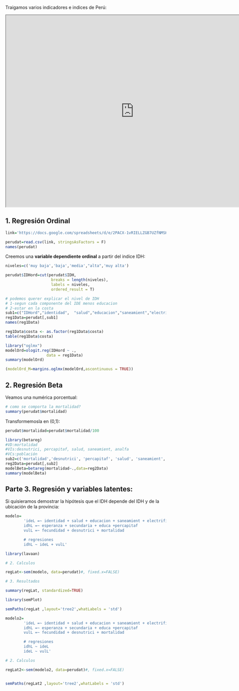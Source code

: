 Traigamos varios indicadores e indices de Perú:

<iframe width="800" height="600" src="https://docs.google.com/spreadsheets/d/e/2PACX-1vRIELLZGB7UZfNMSHmPExFW6BsCwjWvCcNJV4uvjRd9Tnwq0DqveCBOhJhKwWaRxtPedAxrI6rHY9Ps/pubhtml?widget=true&amp;headers=false"></iframe>

## 1. Regresión Ordinal

```r
link='https://docs.google.com/spreadsheets/d/e/2PACX-1vRIELLZGB7UZfNMSHmPExFW6BsCwjWvCcNJV4uvjRd9Tnwq0DqveCBOhJhKwWaRxtPedAxrI6rHY9Ps/pub?gid=550147750&single=true&output=csv' 

perudat=read.csv(link, stringsAsFactors = F)
names(perudat)
```

Creemos una **variable dependiente ordinal** a partir del indice IDH:

```r
niveles=c('muy baja','baja','media',"alta",'muy alta')

perudat$IDHord=cut(perudat$IDH,
                    breaks = length(niveles),
                    labels = niveles,
                    ordered_result = T)
```

```r
# podemos querer explicar el nivel de IDH
# 1-segun cada componente del IDE menos educacion
# 2-estar en la costa
sub1=c("IDHord","identidad",  "salud","educacion","saneamient","electrific","costa")
reg1Data=perudat[,sub1]
names(reg1Data)
```


```r
reg1Data$costa <- as.factor(reg1Data$costa)
table(reg1Data$costa)
```

```r
library("oglmx")
modelOrd=ologit.reg(IDHord ~ .,
                  data = reg1Data)
summary(modelOrd)
```

```r
(modelOrd_M=margins.oglmx(modelOrd,ascontinuous = TRUE))
```


## 2. Regresión Beta

Veamos una numérica porcentual:

```r
# como se comporta la mortalidad?
summary(perudat$mortalidad)
```

Transformemosla en (0,1):

```r
perudat$mortalidad=perudat$mortalidad/100
```

```r
library(betareg)
#VD:mortalidad
#VIs:desnutrici, percapitaf, salud, saneamient, analfa
#VCs:población
sub2=c('mortalidad','desnutrici', 'percapitaf', 'salud', 'saneamient', 'analfa','pob')
reg2Data=perudat[,sub2]
modelBeta=betareg(mortalidad~.,data=reg2Data)
summary(modelBeta)
```

<!---
https://rcompanion.org/handbook/J_02.html
--->
## Parte 3. Regresión y variables latentes:

Si quisieramos demostrar la hipótesis que el IDH depende del IDH y de la ubicación de la provincia:

```r
modelo= 
        'ideL =~ identidad + salud + educacion + saneamient + electrific
        idhL =~ esperanza + secundaria + educa +percapitaf
        vulL =~ fecundidad + desnutrici + mortalidad

        # regresiones
        idhL ~ ideL + vulL'
```




```r
library(lavaan)

# 2. Calculos

regLat<-sem(modelo, data=perudat)#, fixed.x=FALSE)

# 3. Resultados

summary(regLat, standardized=TRUE)
```

```r

library(semPlot)

semPaths(regLat ,layout='tree2',whatLabels = 'std')

```
```r
modelo2= 
        'ideL =~ identidad + salud + educacion + saneamient + electrific
        idhL =~ esperanza + secundaria + educa +percapitaf
        vulL =~ fecundidad + desnutrici + mortalidad

        # regresiones
        idhL ~ ideL
        ideL ~ vulL'

# 2. Calculos

regLat2<-sem(modelo2, data=perudat)#, fixed.x=FALSE)


semPaths(regLat2 ,layout='tree2',whatLabels = 'std')

```

